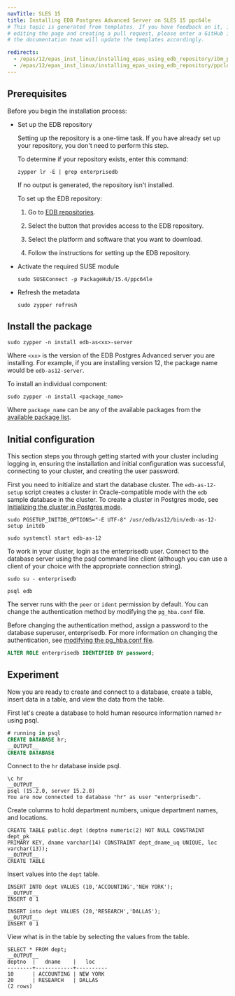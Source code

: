 ```yaml
---
navTitle: SLES 15
title: Installing EDB Postgres Advanced Server on SLES 15 ppc64le
# This topic is generated from templates. If you have feedback on it, instead of
# editing the page and creating a pull request, please enter a GitHub issue and
# the documentation team will update the templates accordingly.

redirects:
  - /epas/12/epas_inst_linux/installing_epas_using_edb_repository/ibm_power_ppc64le/epas_sles15_ppcle
  - /epas/12/epas_inst_linux/installing_epas_using_edb_repository/ppcle/epas_sles15_ppcle
---
```


## Prerequisites

Before you begin the installation process:

- Set up the EDB repository

  Setting up the repository is a one-time task. If you have already set up your repository, you don't need to perform this step.

  To determine if your repository exists, enter this command:

  `zypper lr -E | grep enterprisedb`

  If no output is generated, the repository isn't installed.

  To set up the EDB repository:

  1. Go to [EDB repositories](https://www.enterprisedb.com/repos-downloads).

  1. Select the button that provides access to the EDB repository.

  1. Select the platform and software that you want to download.

  1. Follow the instructions for setting up the EDB repository.

- Activate the required SUSE module

  ```shell
  sudo SUSEConnect -p PackageHub/15.4/ppc64le

  ```

- Refresh the metadata
  ```shell
  sudo zypper refresh
  ```

## Install the package

```shell
sudo zypper -n install edb-as<xx>-server
```

Where `<xx>` is the version of the EDB Postgres Advanced server you are installing. For example, if you are installing version 12, the package name would be `edb-as12-server`.

To install an individual component:

```shell
sudo zypper -n install <package_name>
```

Where `package_name` can be any of the available packages from the [available package list](/epas/12/installing/linux_install_details/rpm_packages/).

## Initial configuration

This section steps you through getting started with your cluster including logging in, ensuring the installation and initial configuration was successful, connecting to your cluster, and creating the user password.

First you need to initialize and start the database cluster. The `edb-as-12-setup` script creates a cluster in Oracle-compatible mode with the `edb` sample database in the cluster. To create a cluster in Postgres mode, see [Initializing the cluster in Postgres mode](../linux_install_details/managing_an_advanced_server_installation/#initializing-the-cluster-in-postgres-mode/).

```shell
sudo PGSETUP_INITDB_OPTIONS="-E UTF-8" /usr/edb/as12/bin/edb-as-12-setup initdb

sudo systemctl start edb-as-12
```

To work in your cluster, login as the enterprisedb user. Connect to the database server using the psql command line client (although you can use a client of your choice with the appropriate connection string).

```shell
sudo su - enterprisedb

psql edb
```

The server runs with the `peer` or `ident` permission by default. You can change the authentication method by modifying the `pg_hba.conf` file.

Before changing the authentication method, assign a password to the database superuser, enterprisedb. For more information on changing the authentication, see [modifying the pg_hba.conf file](../../epas_guide/03_database_administration/01_configuration_parameters/01_setting_new_parameters/#modifying-the-pg_hbaconf-file).

```sql
ALTER ROLE enterprisedb IDENTIFIED BY password;
```

## Experiment

Now you are ready to create and connect to a database, create a table, insert data in a table, and view the data from the table.

First let's create a database to hold human resource information named `hr` using psql.

```sql
# running in psql
CREATE DATABASE hr;
__OUTPUT__
CREATE DATABASE
```

Connect to the `hr` database inside psql.

```
\c hr
__OUTPUT__
psql (15.2.0, server 15.2.0)
You are now connected to database "hr" as user "enterprisedb".
```

Create columns to hold department numbers, unique department names, and locations.

```
CREATE TABLE public.dept (deptno numeric(2) NOT NULL CONSTRAINT dept_pk
PRIMARY KEY, dname varchar(14) CONSTRAINT dept_dname_uq UNIQUE, loc
varchar(13));
__OUTPUT__
CREATE TABLE
```

Insert values into the `dept` table.

```
INSERT INTO dept VALUES (10,'ACCOUNTING','NEW YORK');
__OUTPUT__
INSERT 0 1
```

```
INSERT into dept VALUES (20,'RESEARCH','DALLAS');
__OUTPUT__
INSERT 0 1
```

View what is in the table by selecting the values from the table.

```
SELECT * FROM dept;
__OUTPUT__
deptno  |   dname    |   loc
--------+------------+----------
10      | ACCOUNTING | NEW YORK
20      | RESEARCH   | DALLAS
(2 rows)
```
